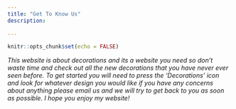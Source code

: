 ```yaml
---
title: "Get To Know Us"
description: 
 
---
```


```r
knitr::opts_chunk$set(echo = FALSE)
```


*This website is about decorations and its a website you need so don't waste time and check out all the new decorations that you have never ever seen before.*
*To get started you will need to press the 'Decorations' icon and look for whatever design you would like if you have any concerns about anything please email us and we will try to get back to you as soon as possible.*
*I hope you enjoy my website!*